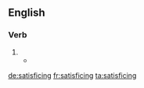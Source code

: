 
==English==

===Verb===
{{head|en}}

# {{present participle of|satisfice}}
#* {{quote-journal|year=1956|author=Simon, H. A.|title=Rational choice and the structure of the environment|journal=Psychological Review|volume=63 No. 2|page=136|passage=A ‘satisficing’ path, a path that will permit satisfaction at some specified level of all its needs.}}

[[de:satisficing]]
[[fr:satisficing]]
[[ta:satisficing]]
